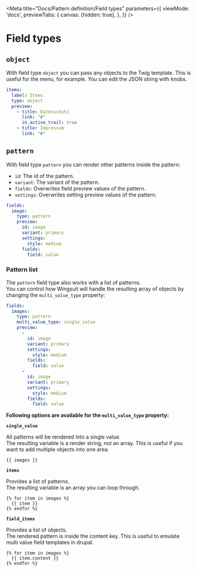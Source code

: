 
<Meta title="Docs/Pattern definition/Field types"
      parameters={{
        viewMode: 'docs',
        previewTabs: {
          canvas: {hidden: true},
        },
      }}
/>

# **Field types**

## **`object`**
With field type `object` you can pass any objects to the Twig template. This is useful for the menu, for example. You can edit the JSON string with knobs.
```yaml
items:
  label: Items
  type: object
  preview:
    - title: Datenschutz
      link: "#"
      in_active_trail: true
    - title: Impressum
      link: "#"
```

## **`pattern`**
With field type `pattern` you can render other patterns inside the pattern:
* `id`: The id of the pattern.
* `variant`: The variant of the pattern.
* `fields`: Overwrites field preview values of the pattern.
* `settings`: Overwrites setting preview values of the pattern.
```yaml
fields:
  image:
    type: pattern
    preview:
      id: image
      variant: primary
      settings:
        style: medium
      fields:
        field: value
```

### **Pattern list**
The `pattern` field type also works with a list of patterns.<br />
You can control how Wingsuit will handle the resulting array of objects by changing the `multi_value_type` property:
```yaml
fields:
  images:
    type: pattern
    multi_value_type: single_value
    preview:
      -
        id: image
        variant: primary
        settings:
          style: medium
        fields:
          field: value
      -
        id: image
        variant: primary
        settings:
          style: medium
        fields:
          field: value
```

**Following options are available for the `multi_value_type` property:**

**`single_value`**

All patterns will be rendered into a single value.<br />
The resulting variable is a render string, not an array. This is useful if you want to add multiple objects into one area.
```twig
{{ images }}
```

**`items`**

Provides a list of patterns.<br />
The resulting variable is an array you can loop through.
```twig
{% for item in images %}
  {{ item }}
{% endfor %}
```

**`field_items`**

Provides a list of objects.<br />
The rendered pattern is inside the content key. This is useful to emulate multi value field templates in drupal.
```twig
{% for item in images %}
  {{ item.content }}
{% endfor %}
```
